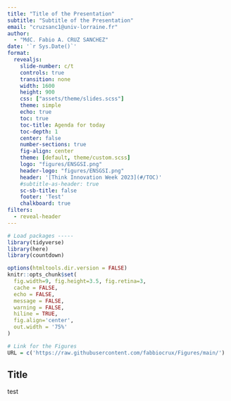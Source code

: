 ```yaml
---
title: "Title of the Presentation"
subtitle: "Subtitle of the Presentation"  
email: "cruzsanc1@univ-lorraine.fr"
author: 
  - "MdC. Fabio A. CRUZ SANCHEZ"
date: '`r Sys.Date()`'
format: 
  revealjs:
    slide-number: c/t
    controls: true
    transition: none
    width: 1600
    height: 900
    css: ["assets/theme/slides.scss"]
    theme: simple
    echo: true
    toc: true
    toc-title: Agenda for today
    toc-depth: 1
    center: false
    number-sections: true
    fig-align: center
    theme: [default, theme/custom.scss]
    logo: "figures/ENSGSI.png"
    header-logo: "figures/ENSGSI.png"
    header: '[Think Innovation Week 2023](#/TOC)'
    #subtitle-as-header: true
    sc-sb-title: false
    footer: 'Test'
    chalkboard: true
filters:
  - reveal-header
---
```


```r
# Load packages -----
library(tidyverse)
library(here)
library(countdown)

options(htmltools.dir.version = FALSE)
knitr::opts_chunk$set(
  fig.width=9, fig.height=3.5, fig.retina=3,
  cache = FALSE,
  echo = FALSE,
  message = FALSE, 
  warning = FALSE,
  hiline = TRUE,
  fig.align='center',
  out.width = '75%' 
)

# Link for the Figures
URL = c('https://raw.githubusercontent.com/fabbiocrux/Figures/main/')

```


## Title

test